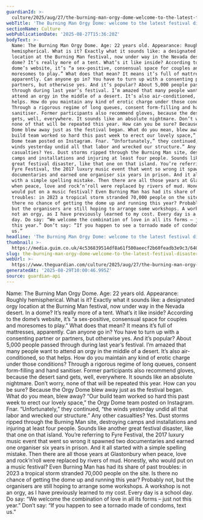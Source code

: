 ```yaml
---
guardianId: >-
  culture/2025/aug/27/the-burning-man-orgy-dome-welcome-to-the-latest-festival-disaster
webTitle: 'The Burning Man Orgy Dome: welcome to the latest festival disaster'
sectionName: Culture
webPublicationDate: '2025-08-27T15:36:20Z'
bodyText: >-
  Name: The Burning Man Orgy Dome. Age: 22 years old. Appearance: Roughly
  hemispherical. What is it? Exactly what it sounds like: a designated orgy
  location at the Burning Man festival, now under way in the Nevada desert. In a
  dome? It’s really more of a tent. What’s it like inside? According to the
  dome’s website, it’s “a sex-positive, consensual space for couples and
  moresomes to play.” What does that mean? It means it’s full of mattresses,
  apparently. Can anyone go in? You have to turn up with a consenting partner or
  partners, but otherwise yes. And it’s popular? About 5,000 people passed
  through during last year’s festival. I’m amazed that many people want to
  attend an orgy in the middle of a desert. It’s also air-conditioned, so that
  helps. How do you maintain any kind of erotic charge under those conditions?
  Through a rigorous regime of long queues, consent form-filling and hand
  sanitiser. Former participants also recommend gloves, because the desert sand
  gets, well, everywhere. It sounds like an absolute nightmare. Don’t worry,
  none of that will be repeated this year. How can you be sure? Because the Orgy
  Dome blew away just as the festival began. What do you mean, blew away? “Our
  build team worked so hard this past week to erect our lovely space,” the Orgy
  Dome team posted on Instagram. Fnar. “Unfortunately,” they continued, “the
  winds yesterday undid all that labor and wrecked our structure.” Any other
  casualties? Yes. Dust storms ripped through the Burning Man site, destroying
  camps and installations and injuring at least four people. Sounds like another
  great festival disaster, like that one on that island. You’re referring to
  Fyre Festival, the 2017 luxury music event that went so wrong it spawned two
  documentaries and earned one organiser six years in prison. And it all started
  with a simple spelling mistake. Then there are all those years at Glastonbury
  when peace, love and rock’n’roll were replaced by rivers of mud. Honestly, who
  would put on a music festival? Even Burning Man has had its share of past
  troubles: in 2023 a tropical storm stranded 70,000 people on the site. Is
  there no chance of getting the dome up and running this year? Probably not,
  but the organisers are still hoping to arrange some workshops. A workshop is
  not an orgy, as I have previously learned to my cost. Every day is a school
  day. Do say: “We welcome the combination of love in all its forms – just not
  this year.” Don’t say: “If you happen to see a tornado made of condoms, text
  us.”
headline: 'The Burning Man Orgy Dome: welcome to the latest festival disaster'
thumbnail: >-
  https://media.guim.co.uk/4c536839514df8a61f500aeecf2b60feadb3e9c3/640_0_3668_2934/500.jpg
slug: the-burning-man-orgy-dome-welcome-to-the-latest-festival-disaster
webUrl: >-
  https://www.theguardian.com/culture/2025/aug/27/the-burning-man-orgy-dome-welcome-to-the-latest-festival-disaster
generatedAt: '2025-08-29T10:00:46.995Z'
source: guardian-api
---
```

Name: The Burning Man Orgy Dome. Age: 22 years old. Appearance: Roughly hemispherical. What is it? Exactly what it sounds like: a designated orgy location at the Burning Man festival, now under way in the Nevada desert. In a dome? It’s really more of a tent. What’s it like inside? According to the dome’s website, it’s “a sex-positive, consensual space for couples and moresomes to play.” What does that mean? It means it’s full of mattresses, apparently. Can anyone go in? You have to turn up with a consenting partner or partners, but otherwise yes. And it’s popular? About 5,000 people passed through during last year’s festival. I’m amazed that many people want to attend an orgy in the middle of a desert. It’s also air-conditioned, so that helps. How do you maintain any kind of erotic charge under those conditions? Through a rigorous regime of long queues, consent form-filling and hand sanitiser. Former participants also recommend gloves, because the desert sand gets, well, everywhere. It sounds like an absolute nightmare. Don’t worry, none of that will be repeated this year. How can you be sure? Because the Orgy Dome blew away just as the festival began. What do you mean, blew away? “Our build team worked so hard this past week to erect our lovely space,” the Orgy Dome team posted on Instagram. Fnar. “Unfortunately,” they continued, “the winds yesterday undid all that labor and wrecked our structure.” Any other casualties? Yes. Dust storms ripped through the Burning Man site, destroying camps and installations and injuring at least four people. Sounds like another great festival disaster, like that one on that island. You’re referring to Fyre Festival, the 2017 luxury music event that went so wrong it spawned two documentaries and earned one organiser six years in prison. And it all started with a simple spelling mistake. Then there are all those years at Glastonbury when peace, love and rock’n’roll were replaced by rivers of mud. Honestly, who would put on a music festival? Even Burning Man has had its share of past troubles: in 2023 a tropical storm stranded 70,000 people on the site. Is there no chance of getting the dome up and running this year? Probably not, but the organisers are still hoping to arrange some workshops. A workshop is not an orgy, as I have previously learned to my cost. Every day is a school day. Do say: “We welcome the combination of love in all its forms – just not this year.” Don’t say: “If you happen to see a tornado made of condoms, text us.”
